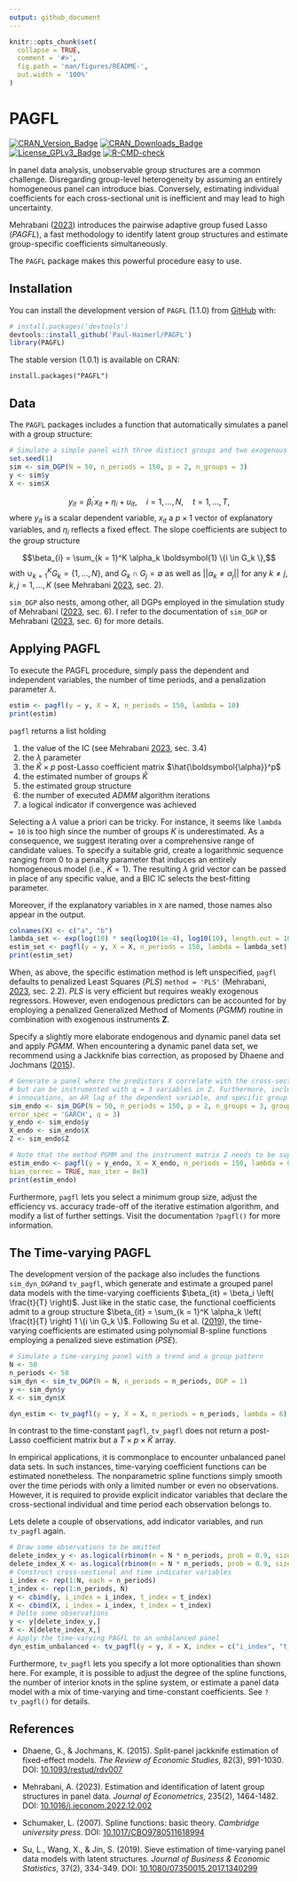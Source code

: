 ```yaml
---
output: github_document
---
```


<!-- README.md is generated from README.Rmd. Please edit that file -->

```r
knitr::opts_chunk$set(
  collapse = TRUE,
  comment = '#>',
  fig.path = 'man/figures/README-',
  out.width = '100%'
)
```

# PAGFL

<!-- badges: start -->

[![CRAN_Version_Badge](http://www.r-pkg.org/badges/version/PAGFL)](https://cran.r-project.org/package=PAGFL) [![CRAN_Downloads_Badge](https://cranlogs.r-pkg.org/badges/grand-total/PAGFL)](https://cran.r-project.org/package=PAGFL) [![License_GPLv3_Badge](https://img.shields.io/badge/License-GPLv3-yellow.svg)](https://www.gnu.org/licenses/gpl-3.0.html) [![R-CMD-check](https://github.com/Paul-Haimerl/PAGFL/actions/workflows/R-CMD-check.yaml/badge.svg)](https://github.com/Paul-Haimerl/PAGFL/actions/workflows/R-CMD-check.yaml)

<!-- badges: end -->

In panel data analysis, unobservable group structures are a common challenge. Disregarding group-level heterogeneity by assuming an entirely homogeneous panel can introduce bias. Conversely, estimating individual coefficients for each cross-sectional unit is inefficient and may lead to high uncertainty.

Mehrabani ([2023](https://doi.org/10.1016/j.jeconom.2022.12.002)) introduces the pairwise adaptive group fused Lasso (*PAGFL*), a fast methodology to identify latent group structures and estimate group-specific coefficients simultaneously.

The `PAGFL` package makes this powerful procedure easy to use.

## Installation

You can install the development version of `PAGFL` (1.1.0) from [GitHub](https://github.com/) with:

```r
# install.packages('devtools')
devtools::install_github('Paul-Haimerl/PAGFL')
library(PAGFL)
```

The stable version (1.0.1) is available on CRAN:

```         
install.packages("PAGFL")
```

## Data

The `PAGFL` packages includes a function that automatically simulates a panel with a group structure:

```r
# Simulate a simple panel with three distinct groups and two exogenous explanatory variables
set.seed(1)
sim <- sim_DGP(N = 50, n_periods = 150, p = 2, n_groups = 3)
y <- sim$y
X <- sim$X
```

$$y_{it} = \beta_i^\prime x_{it} + \eta_i + u_{it}, \quad i = 1, \dots, N, \quad t = 1, \dots, T,$$ where $y_{it}$ is a scalar dependent variable, $x_{it}$ a $p \times 1$ vector of explanatory variables, and $\eta_i$ reflects a fixed effect. The slope coefficients are subject to the group structure

$$\beta_{i} = \sum_{k = 1}^K \alpha_k \boldsymbol{1} \{i \in G_k \},$$ with $\cup_{k = 1}^K G_k = \{1, \dots, N \}$, and $G_k \cap G_j = \emptyset$ as well as $|| \alpha_k \neq \alpha_j ||$ for any $k \neq j$, $k,j = 1, \dots, K$ (see Mehrabani [2023](https://doi.org/10.1016/j.jeconom.2022.12.002), sec. 2).

`sim_DGP` also nests, among other, all DGPs employed in the simulation study of Mehrabani ([2023](https://doi.org/10.1016/j.jeconom.2022.12.002), sec. 6). I refer to the documentation of `sim_DGP` or Mehrabani ([2023](https://doi.org/10.1016/j.jeconom.2022.12.002), sec. 6) for more details.

## Applying PAGFL

To execute the PAGFL procedure, simply pass the dependent and independent variables, the number of time periods, and a penalization parameter $\lambda$.

```r
estim <- pagfl(y = y, X = X, n_periods = 150, lambda = 10)
print(estim)
```

`pagfl` returns a list holding

1.  the value of the IC (see Mehrabani [2023](https://doi.org/10.1016/j.jeconom.2022.12.002), sec. 3.4)
2.  the $\lambda$ parameter
3.  the $\widehat{K} \times p$ post-Lasso coefficient matrix $\hat{\boldsymbol{\alpha}}^p$
4.  the estimated number of groups $\widehat{K}$
5.  the estimated group structure
6.  the number of executed *ADMM* algorithm iterations
7.  a logical indicator if convergence was achieved

Selecting a $\lambda$ value a priori can be tricky. For instance, it seems like `lambda = 10` is too high since the number of groups $K$ is underestimated. As a consequence, we suggest iterating over a comprehensive range of candidate values. To specify a suitable grid, create a logarithmic sequence ranging from 0 to a penalty parameter that induces an entirely homogeneous model (i.e., $\widehat{K} = 1$). The resulting $\lambda$ grid vector can be passed in place of any specific value, and a BIC IC selects the best-fitting parameter.

Moreover, if the explanatory variables in `X` are named, those names also appear in the output.

```r
colnames(X) <- c("a", "b")
lambda_set <- exp(log(10) * seq(log10(1e-4), log10(10), length.out = 10))
estim_set <- pagfl(y = y, X = X, n_periods = 150, lambda = lambda_set)
print(estim_set)
```

When, as above, the specific estimation method is left unspecified, `pagfl` defaults to penalized Least Squares (*PLS*) `method = 'PLS'` (Mehrabani, [2023](https://doi.org/10.1016/j.jeconom.2022.12.002), sec. 2.2). *PLS* is very efficient but requires weakly exogenous regressors. However, even endogenous predictors can be accounted for by employing a penalized Generalized Method of Moments (*PGMM*) routine in combination with exogenous instruments $\boldsymbol{Z}$.

Specify a slightly more elaborate endogenous and dynamic panel data set and apply *PGMM*. When encountering a dynamic panel data set, we recommend using a Jackknife bias correction, as proposed by Dhaene and Jochmans ([2015](https://doi.org/10.1093/restud/rdv007)).

```r
# Generate a panel where the predictors X correlate with the cross-sectional innovation, 
# but can be instrumented with q = 3 variables in Z. Furthermore, include GARCH(1,1) 
# innovations, an AR lag of the dependent variable, and specific group sizes
sim_endo <- sim_DGP(N = 50, n_periods = 150, p = 2, n_groups = 3, group_proportions = c(0.2, 0.2, 0.6), 
error_spec = 'GARCH', q = 3)
y_endo <- sim_endo$y
X_endo <- sim_endo$X
Z <- sim_endo$Z

# Note that the method PGMM and the instrument matrix Z needs to be supplied
estim_endo <- pagfl(y = y_endo, X = X_endo, n_periods = 150, lambda = 0.05, method = 'PGMM', Z = Z, 
bias_correc = TRUE, max_iter = 8e3)
print(estim_endo)
```

Furthermore, `pagfl` lets you select a minimum group size, adjust the efficiency vs. accuracy trade-off of the iterative estimation algorithm, and modify a list of further settings. Visit the documentation `?pagfl()` for more information.

## The Time-varying PAGFL

The development version of the package also includes the functions `sim_dyn_DGP`and `tv_pagfl`, which generate and estimate a grouped panel data models with the time-varying coefficients $\beta_{it} = \beta_i \left( \frac{t}{T} \right)$. Just like in the static case, the functional coefficients admit to a group structure $\beta_{it} = \sum_{k = 1}^K \alpha_k \left( \frac{t}{T} \right) 1 \{i \in G_k \}$. Following Su et al. ([2019](https://doi.org/10.1080/07350015.2017.1340299)), the time-varying coefficients are estimated using polynomial B-spline functions employing a penalized sieve estimation (*PSE*).

```r
# Simulate a time-varying panel with a trend and a group pattern
N <- 50
n_periods <- 50
sim_dyn <- sim_tv_DGP(N = N, n_periods = n_periods, DGP = 1)
y <- sim_dyn$y
X <- sim_dyn$X

dyn_estim <- tv_pagfl(y = y, X = X, n_periods = n_periods, lambda = 6)
```

In contrast to the time-constant `pagfl`, `tv_pagfl` does not return a post-Lasso coefficient matrix but a $T \times p \times \widehat{K}$ array.

In empirical applications, it is commonplace to encounter unbalanced panel data sets. In such instances, time-varying coefficient functions can be estimated nonetheless. The nonparametric spline functions simply smooth over the time periods with only a limited number or even no observations. However, it is required to provide explicit indicator variables that declare the cross-sectional individual and time period each observation belongs to.

Lets delete a couple of observations, add indicator variables, and run `tv_pagfl` again.

```r
# Draw some observations to be omitted
delete_index_y <- as.logical(rbinom(n = N * n_periods, prob = 0.9, size = 1))
delete_index_X <- as.logical(rbinom(n = N * n_periods, prob = 0.9, size = 1))
# Construct cross-sectional and time indicator variables
i_index <- rep(1:N, each = n_periods)
t_index <- rep(1:n_periods, N)
y <- cbind(y, i_index = i_index, t_index = t_index)
X <- cbind(X, i_index = i_index, t_index = t_index)
# Delte some observations
y <- y[delete_index_y,]
X <- X[delete_index_X,]
# Apply the time-varying PAGFL to an unbalanced panel
dyn_estim_unbalanced <- tv_pagfl(y = y, X = X, index = c("i_index", "t_index"), lambda = 6)
```



Furthermore, `tv_pagfl` lets you specify a lot more optionalities than shown here. For example, it is possible to adjust the degree of the spline functions, the number of interior knots in the spline system, or estimate a panel data model with a mix of time-varying and time-constant coefficients. See `?tv_pagfl()` for details.

## References

-   Dhaene, G., & Jochmans, K. (2015). Split-panel jackknife estimation of fixed-effect models. *The Review of Economic Studies*, 82(3), 991-1030. DOI: [10.1093/restud/rdv007](https://doi.org/10.1093/restud/rdv007)

-   Mehrabani, A. (2023). Estimation and identification of latent group structures in panel data. *Journal of Econometrics*, 235(2), 1464-1482. DOI: [10.1016/j.jeconom.2022.12.002](https://doi.org/10.1016/j.jeconom.2022.12.002)

-   Schumaker, L. (2007). Spline functions: basic theory. *Cambridge university press*. DOI: [10.1017/CBO9780511618994](https://doi.org/10.1017/CBO9780511618994)

-   Su, L., Wang, X., & Jin, S. (2019). Sieve estimation of time-varying panel data models with latent structures. *Journal of Business & Economic Statistics*, 37(2), 334-349. DOI: [10.1080/07350015.2017.1340299](https://doi.org/10.1080/07350015.2017.1340299)
